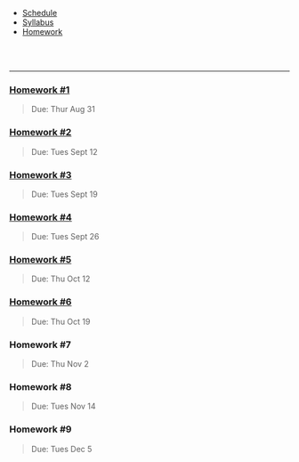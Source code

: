 <ul class="navibar">
  <li><a href="./index.html" class="navibar">Schedule</a></li>
  <li><a href="./syllabus.html" class="navibar" >Syllabus</a></li>
  <li><a href="./homework.html" class="current" >Homework</a></li>
</ul>




<!--- Start Main Page --->
<br>
<br>

-------

<!-- ### Homework \#1 -->
### [Homework \#1](homework/hw1.pdf)
> Due: Thur Aug 31

<!-- ### Homework \#2 -->
### [Homework \#2](homework/hw2.pdf)  
> Due: Tues Sept 12

<!-- ### Homework \#3   -->
### [Homework \#3](homework/hw3.pdf)
> Due: Tues Sept 19 

<!-- ### Homework \#4   -->
### [Homework \#4](homework/hw4.pdf)
> Due: Tues Sept 26

<!-- ### Homework \#5 -->
### [Homework \#5](homework/hw5.pdf)
> Due: Thu Oct 12

<!-- ### Homework \#6 -->
### [Homework \#6](homework/hw6.pdf)
> Due: Thu Oct 19

### Homework \#7
<!-- ### [Homework \#7](homework/hw7.pdf) -->
> Due: Thu Nov 2 

### Homework \#8
<!-- ### [Homework \#8](homework/hw8.pdf) -->
> Due: Tues Nov 14

### Homework \#9  
<!-- ### [Homework \#9](homework/hw9.pdf) -->
> Due: Tues Dec 5  


  